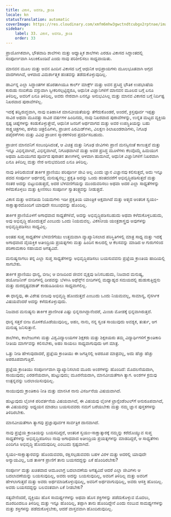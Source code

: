 ```yaml
---
title: ವಿಕಾಸ, ಅವನತಿ, ಕ್ರಾಂತಿ
locale: kn
statusTranslation: automatic
coverImage: https://res.cloudinary.com/xmfm6mhw3gwctndtcubgx2rptnae/image/upload/v1740337243/small_cover_educacion_fundamental_a051170f1c.webp
sidebar:
    label: 33. ವಿಕಾಸ, ಅವನತಿ, ಕ್ರಾಂತಿ
    order: 33
---
```

ಪ್ರಾಯೋಗಿಕವಾಗಿ, ಭೌತವಾದಿ ಶಾಲೆಗಳು ಮತ್ತು ಆಧ್ಯಾತ್ಮಿಕ ಶಾಲೆಗಳು ಎರಡೂ ವಿಕಾಸದ ಸಿದ್ಧಾಂತದಲ್ಲಿ ಸಂಪೂರ್ಣವಾಗಿ ಸಿಲುಕಿಕೊಂಡಿವೆ ಎಂದು ನಾವು ಪರಿಶೀಲಿಸಲು ಸಾಧ್ಯವಾಯಿತು.

ಮಾನವನ ಮೂಲ ಮತ್ತು ಅವನ ಹಿಂದಿನ ವಿಕಾಸದ ಬಗ್ಗೆ ಆಧುನಿಕ ಅಭಿಪ್ರಾಯಗಳು ಮೂಲಭೂತವಾಗಿ ಅಗ್ಗದ ವಾದಗಳಾಗಿವೆ, ಆಳವಾದ ವಿಮರ್ಶಾತ್ಮಕ ಹಂತವನ್ನು ತಡೆದುಕೊಳ್ಳುವುದಿಲ್ಲ.

ಡಾರ್ವಿನ್ನ ಎಲ್ಲಾ ಸಿದ್ಧಾಂತಗಳ ಹೊರತಾಗಿಯೂ ಕಾರ್ಲ್ ಮಾರ್ಕ್ಸ್ ಮತ್ತು ಅವನ ಪ್ರಸಿದ್ಧ ಭೌತಿಕ ಉಪಭಾಷೆಯ ಕುರುಡು ನಂಬಿಕೆಯ ವಸ್ತುವಾಗಿ ಸ್ವೀಕರಿಸಲ್ಪಟ್ಟಿದ್ದರೂ, ಆಧುನಿಕ ವಿಜ್ಞಾನಿಗಳಿಗೆ ಮಾನವನ ಮೂಲದ ಬಗ್ಗೆ ಏನೂ ತಿಳಿದಿಲ್ಲ, ಅವರಿಗೆ ಏನೂ ತಿಳಿದಿಲ್ಲ, ಅವರು ನೇರವಾಗಿ ಏನನ್ನೂ ಅನುಭವಿಸಿಲ್ಲ ಮತ್ತು ಮಾನವ ವಿಕಾಸದ ಬಗ್ಗೆ ನಿರ್ದಿಷ್ಟ ನಿಖರವಾದ ಪುರಾವೆಗಳಿಲ್ಲ.

ಇದಕ್ಕೆ ತದ್ವಿರುದ್ಧವಾಗಿ, ನಾವು ಐತಿಹಾಸಿಕ ಮಾನವೀಯತೆಯನ್ನು ತೆಗೆದುಕೊಂಡರೆ, ಅಂದರೆ, ಕ್ರಿಸ್ತಪೂರ್ವ ಇಪ್ಪತ್ತು ಸಾವಿರ ಅಥವಾ ಮೂವತ್ತು ಸಾವಿರ ವರ್ಷಗಳ ಹಿಂದಿನದು, ನಾವು ನಿಖರವಾದ ಪುರಾವೆಗಳನ್ನು, ಉನ್ನತ ಮಟ್ಟದ ವ್ಯಕ್ತಿಯ ಸ್ಪಷ್ಟ ಚಿಹ್ನೆಗಳನ್ನು ಕಂಡುಕೊಳ್ಳುತ್ತೇವೆ, ಆಧುನಿಕ ಜನರಿಗೆ ಅರ್ಥವಾಗದ ಮತ್ತು ಅವರ ಉಪಸ್ಥಿತಿಯನ್ನು ಬಹು ಸಾಕ್ಷ್ಯಚಿತ್ರಗಳು, ಹಳೆಯ ಚಿತ್ರಲಿಪಿಗಳು, ಪ್ರಾಚೀನ ಪಿರಮಿಡ್‌ಗಳು, ವಿಲಕ್ಷಣ ಶಿಲಾಖಂಡರಾಶಿಗಳು, ನಿಗೂಢ ಪಪೈರಸ್‌ಗಳು ಮತ್ತು ವಿವಿಧ ಪ್ರಾಚೀನ ಸ್ಮಾರಕಗಳಿಂದ ಪ್ರದರ್ಶಿಸಬಹುದು.

ಪ್ರಾಚೀನ ಮಾನವನಿಗೆ ಸಂಬಂಧಿಸಿದಂತೆ, ಆ ವಿಚಿತ್ರ ಮತ್ತು ನಿಗೂಢ ಜೀವಿಗಳು ಪ್ರಾಣಿ ಮನಸ್ಸಿನಂತೆ ಕಾಣುತ್ತವೆ ಮತ್ತು ಇನ್ನೂ ವಿಭಿನ್ನವಾಗಿವೆ, ವಿಭಿನ್ನವಾಗಿವೆ, ನಿಗೂಢವಾಗಿವೆ ಮತ್ತು ಅವರ ಪ್ರಸಿದ್ಧ ಮೂಳೆಗಳು ಕೆಲವೊಮ್ಮೆ ಹಿಮಯುಗ ಅಥವಾ ಹಿಮಯುಗದ ಪೂರ್ವದ ಪುರಾತನ ತಾಣಗಳಲ್ಲಿ ಆಳವಾಗಿ ಹುದುಗಿವೆ, ಆಧುನಿಕ ವಿಜ್ಞಾನಿಗಳಿಗೆ ನಿಖರವಾಗಿ ಏನೂ ತಿಳಿದಿಲ್ಲ ಮತ್ತು ನೇರ ಅನುಭವದಿಂದ ಏನೂ ತಿಳಿದಿಲ್ಲ.

ನಾವು ತಿಳಿದಿರುವಂತೆ ತಾರ್ಕಿಕ ಪ್ರಾಣಿಯು ಪರಿಪೂರ್ಣ ಜೀವಿ ಅಲ್ಲ ಎಂದು ಜ್ಞಾನ ವಿಜ್ಞಾನವು ಕಲಿಸುತ್ತದೆ, ಅದು ಇನ್ನೂ ಪದದ ಸಂಪೂರ್ಣ ಅರ್ಥದಲ್ಲಿ ಮನುಷ್ಯನಲ್ಲ; ಪ್ರಕೃತಿ ಅದನ್ನು ಒಂದು ಹಂತದವರೆಗೆ ಅಭಿವೃದ್ಧಿಪಡಿಸುತ್ತದೆ ಮತ್ತು ನಂತರ ಅದನ್ನು ಬಿಟ್ಟುಬಿಡುತ್ತದೆ, ಅದರ ಬೆಳವಣಿಗೆಯನ್ನು ಮುಂದುವರಿಸಲು ಅಥವಾ ಅದರ ಎಲ್ಲಾ ಸಾಧ್ಯತೆಗಳನ್ನು ಕಳೆದುಕೊಳ್ಳಲು ಮತ್ತು ಕ್ಷೀಣಿಸಲು ಸಂಪೂರ್ಣ ಸ್ವಾತಂತ್ರ್ಯವನ್ನು ನೀಡುತ್ತದೆ.

ವಿಕಾಸ ಮತ್ತು ಅವನತಿಯ ನಿಯಮಗಳು ಇಡೀ ಪ್ರಕೃತಿಯ ಯಾಂತ್ರಿಕ ಅಕ್ಷವಾಗಿದೆ ಮತ್ತು ಆತ್ಮದ ಆಂತರಿಕ ಸ್ವಯಂ-ಸಾಕ್ಷಾತ್ಕಾರದೊಂದಿಗೆ ಯಾವುದೇ ಸಂಬಂಧವನ್ನು ಹೊಂದಿಲ್ಲ.

ತಾರ್ಕಿಕ ಪ್ರಾಣಿಯೊಳಗೆ ಅಗಾಧವಾದ ಸಾಧ್ಯತೆಗಳಿವೆ, ಅದನ್ನು ಅಭಿವೃದ್ಧಿಪಡಿಸಬಹುದು ಅಥವಾ ಕಳೆದುಕೊಳ್ಳಬಹುದು, ಅವು ಅಭಿವೃದ್ಧಿ ಹೊಂದುತ್ತವೆ ಎಂಬುದು ಒಂದು ನಿಯಮವಲ್ಲ. ವಿಕಸನೀಯ ಯಂತ್ರಶಾಸ್ತ್ರವು ಅವುಗಳನ್ನು ಅಭಿವೃದ್ಧಿಪಡಿಸಲು ಸಾಧ್ಯವಿಲ್ಲ.

ಅಂತಹ ಸುಪ್ತ ಸಾಧ್ಯತೆಗಳ ಬೆಳವಣಿಗೆಯು ಉತ್ತಮವಾಗಿ ವ್ಯಾಖ್ಯಾನಿಸಲಾದ ಪರಿಸ್ಥಿತಿಗಳಲ್ಲಿ ಮಾತ್ರ ಸಾಧ್ಯ ಮತ್ತು ಇದಕ್ಕೆ ಅಗಾಧವಾದ ವೈಯಕ್ತಿಕ ಅತೀಂದ್ರಿಯ ಪ್ರಯತ್ನಗಳು ಮತ್ತು ಹಿಂದಿನ ಕಾಲದಲ್ಲಿ ಆ ಕೆಲಸವನ್ನು ಮಾಡಿದ ಆ ಗುರುಗಳಿಂದ ಪರಿಣಾಮಕಾರಿ ಸಹಾಯದ ಅಗತ್ಯವಿದೆ.

ಮನುಷ್ಯನಾಗಲು ತನ್ನ ಎಲ್ಲಾ ಸುಪ್ತ ಸಾಧ್ಯತೆಗಳನ್ನು ಅಭಿವೃದ್ಧಿಪಡಿಸಲು ಬಯಸುವವನು ಪ್ರಜ್ಞೆಯ ಕ್ರಾಂತಿಯ ಹಾದಿಯಲ್ಲಿ ಸಾಗಬೇಕು.

ತಾರ್ಕಿಕ ಪ್ರಾಣಿಯು ಧಾನ್ಯ, ಬೀಜ; ಆ ಬೀಜದಿಂದ ಜೀವನ ವೃಕ್ಷವು ಜನಿಸಬಹುದು, ನಿಜವಾದ ಮನುಷ್ಯ, ಡಯೋಜನೀಸ್ ಬೀದಿಗಳಲ್ಲಿ ದೀಪವನ್ನು ಬೆಳಗಿಸಿ ಅಥೆನ್ಸ್‌ನ ಬೀದಿಗಳಲ್ಲಿ ಮಧ್ಯಾಹ್ನದ ಸಮಯದಲ್ಲಿ ಹುಡುಕುತ್ತಿದ್ದನು ಮತ್ತು ದುರದೃಷ್ಟವಶಾತ್ ಕಂಡುಹಿಡಿಯಲು ಸಾಧ್ಯವಾಗಲಿಲ್ಲ.

ಈ ಧಾನ್ಯವು, ಈ ವಿಶೇಷ ಬೀಜವು ಅಭಿವೃದ್ಧಿ ಹೊಂದುತ್ತದೆ ಎಂಬುದು ಒಂದು ನಿಯಮವಲ್ಲ, ಸಾಮಾನ್ಯ, ನೈಸರ್ಗಿಕ ವಿಷಯವೆಂದರೆ ಅದನ್ನು ಕಳೆದುಕೊಳ್ಳುವುದು.

ನಿಜವಾದ ಮನುಷ್ಯನು ತಾರ್ಕಿಕ ಪ್ರಾಣಿಗಿಂತ ಎಷ್ಟು ಭಿನ್ನನಾಗಿದ್ದಾನೆಂದರೆ, ಮಿಂಚು ಮೋಡಕ್ಕೆ ಭಿನ್ನವಾಗಿರುತ್ತದೆ.

ಧಾನ್ಯ ಸತ್ತರೆ ಬೀಜ ಮೊಳಕೆಯೊಡೆಯುವುದಿಲ್ಲ, ಅಹಂ, ನಾನು, ನನ್ನ ಸ್ವಂತ ಸಾಯುವುದು ಅವಶ್ಯಕ, ತುರ್ತು, ಆಗ ಮನುಷ್ಯ ಜನಿಸುತ್ತಾನೆ.

ಶಾಲೆಗಳು, ಕಾಲೇಜುಗಳು ಮತ್ತು ವಿಶ್ವವಿದ್ಯಾಲಯಗಳ ಶಿಕ್ಷಕರು ಮತ್ತು ಶಿಕ್ಷಕಿಯರು ತಮ್ಮ ವಿದ್ಯಾರ್ಥಿಗಳಿಗೆ ಕ್ರಾಂತಿಕಾರಿ ನೀತಿಯ ಮಾರ್ಗವನ್ನು ಕಲಿಸಬೇಕು, ಅಹಂ ಸಾಯಲು ಸಾಧ್ಯವಾಗುವುದು ಆಗ ಮಾತ್ರ.

ಒತ್ತು ನೀಡಿ ಹೇಳುವುದಾದರೆ, ಪ್ರಜ್ಞೆಯ ಕ್ರಾಂತಿಯು ಈ ಜಗತ್ತಿನಲ್ಲಿ ಅಪರೂಪ ಮಾತ್ರವಲ್ಲ, ಅದು ಹೆಚ್ಚು ಹೆಚ್ಚು ಅಪರೂಪವಾಗುತ್ತಿದೆ.

ಪ್ರಜ್ಞೆಯ ಕ್ರಾಂತಿಯು ಸಂಪೂರ್ಣವಾಗಿ ವ್ಯಾಖ್ಯಾನಿಸಲಾದ ಮೂರು ಅಂಶಗಳನ್ನು ಹೊಂದಿದೆ: ಮೊದಲನೆಯದಾಗಿ, ಸಾಯುವುದು; ಎರಡನೆಯದಾಗಿ, ಹುಟ್ಟುವುದು; ಮೂರನೆಯದಾಗಿ, ಮಾನವೀಯತೆಗಾಗಿ ತ್ಯಾಗ. ಅಂಶಗಳ ಕ್ರಮವು ಉತ್ಪನ್ನವನ್ನು ಬದಲಾಯಿಸುವುದಿಲ್ಲ.

ಸಾಯುವುದು ಕ್ರಾಂತಿಕಾರಿ ನೀತಿ ಮತ್ತು ಮಾನಸಿಕ ನಾನು ವಿಸರ್ಜನೆಯ ವಿಷಯವಾಗಿದೆ.

ಹುಟ್ಟುವುದು ಲೈಂಗಿಕ ಪರಿವರ್ತನೆಯ ವಿಷಯವಾಗಿದೆ, ಈ ವಿಷಯವು ಲೈಂಗಿಕ ಟ್ರಾನ್ಸೆಂಡೆಂಟಲ್‌ಗೆ ಅನುರೂಪವಾಗಿದೆ, ಈ ವಿಷಯವನ್ನು ಅಧ್ಯಯನ ಮಾಡಲು ಬಯಸುವವರು ನಮಗೆ ಬರೆಯಬೇಕು ಮತ್ತು ನಮ್ಮ ಜ್ಞಾನ ಪುಸ್ತಕಗಳನ್ನು ತಿಳಿದಿರಬೇಕು.

ಮಾನವೀಯತೆಗಾಗಿ ತ್ಯಾಗವು ಪ್ರಜ್ಞಾಪೂರ್ವಕ ಸಾರ್ವತ್ರಿಕ ದಾನವಾಗಿದೆ.

ನಾವು ಪ್ರಜ್ಞೆಯ ಕ್ರಾಂತಿಯನ್ನು ಬಯಸದಿದ್ದರೆ, ಆಂತರಿಕ ಸ್ವಯಂ-ಸಾಕ್ಷಾತ್ಕಾರಕ್ಕೆ ನಮ್ಮನ್ನು ಕರೆದೊಯ್ಯುವ ಸುಪ್ತ ಸಾಧ್ಯತೆಗಳನ್ನು ಅಭಿವೃದ್ಧಿಪಡಿಸಲು ನಾವು ಅಗಾಧವಾದ ಅತೀಂದ್ರಿಯ ಪ್ರಯತ್ನಗಳನ್ನು ಮಾಡದಿದ್ದರೆ, ಆ ಸಾಧ್ಯತೆಗಳು ಎಂದಿಗೂ ಅಭಿವೃದ್ಧಿ ಹೊಂದುವುದಿಲ್ಲ ಎಂಬುದು ಸ್ಪಷ್ಟವಾಗಿದೆ.

ಸ್ವಯಂ-ಸಾಕ್ಷಾತ್ಕಾರವನ್ನು ಹೊಂದುವವರು, ರಕ್ಷಿಸಲ್ಪಡುವವರು ಬಹಳ ವಿರಳ ಮತ್ತು ಅದರಲ್ಲಿ ಯಾವುದೇ ಅನ್ಯಾಯವಿಲ್ಲ, ಬಡ ತಾರ್ಕಿಕ ಪ್ರಾಣಿಗೆ ತಾನು ಬಯಸದದ್ದನ್ನು ಏಕೆ ಹೊಂದಿರಬೇಕು?

ಸಂಪೂರ್ಣ ಮತ್ತು ಖಚಿತವಾದ ಆಮೂಲಾಗ್ರ ಬದಲಾವಣೆಯ ಅಗತ್ಯವಿದೆ ಆದರೆ ಎಲ್ಲಾ ಜೀವಿಗಳು ಆ ಬದಲಾವಣೆಯನ್ನು ಬಯಸುವುದಿಲ್ಲ, ಅವರು ಅದನ್ನು ಬಯಸುವುದಿಲ್ಲ, ಅವರಿಗೆ ತಿಳಿದಿಲ್ಲ ಮತ್ತು ಅವರಿಗೆ ಹೇಳಲಾಗುತ್ತದೆ ಮತ್ತು ಅವರು ಅರ್ಥಮಾಡಿಕೊಳ್ಳುವುದಿಲ್ಲ, ಅವರಿಗೆ ಅರ್ಥವಾಗುವುದಿಲ್ಲ, ಅವರು ಆಸಕ್ತಿ ಹೊಂದಿಲ್ಲ. ಅವರು ಬಯಸದದ್ದನ್ನು ಬಲವಂತವಾಗಿ ಏಕೆ ನೀಡಬೇಕು?

ಸತ್ಯವೇನೆಂದರೆ, ವ್ಯಕ್ತಿಯು ಹೊಸ ಸಾಮರ್ಥ್ಯಗಳನ್ನು ಅಥವಾ ಹೊಸ ಶಕ್ತಿಗಳನ್ನು ಪಡೆದುಕೊಳ್ಳುವ ಮೊದಲು, ದೂರದಿಂದಲೂ ತಿಳಿದಿಲ್ಲ ಮತ್ತು ಇನ್ನೂ ಹೊಂದಿಲ್ಲ, ತಪ್ಪಾಗಿ ತಾನು ಹೊಂದಿದ್ದೇನೆ ಎಂದು ನಂಬುವ ಸಾಮರ್ಥ್ಯಗಳನ್ನು ಮತ್ತು ಶಕ್ತಿಗಳನ್ನು ಪಡೆದುಕೊಳ್ಳಬೇಕು, ಆದರೆ ವಾಸ್ತವವಾಗಿ ಹೊಂದಿರುವುದಿಲ್ಲ.

